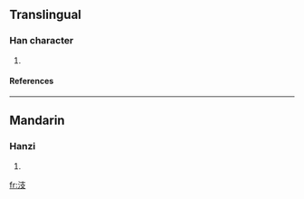 ==Translingual==
===Han character===
{{Han char|rn=85|rad=水|as=04|sn=7|four=3414<sub>7</sub>|canj=水十水 (EJE)}}
# {{defn|Han|sort=水04}}
====References====
{{Han ref|kx=0607.060|dkj=17149|dj=1000.080|hdz=31560.010|uh=6C65|ud=27749|bh=CB5B|bd=52059}}

----
==Mandarin==
===Hanzi===
{{cmn-hanzi|pin=[[gǔ]] (gu3), [[zhī]] (zhi1)|wg=ku<sup>3</sup>, chih<sup>1</sup>}}
# {{defn|Mandarin}}

[[fr:汥]]